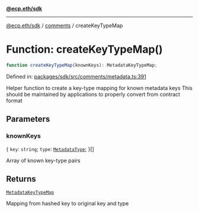 [**@ecp.eth/sdk**](../../index.mdx)

***

[@ecp.eth/sdk](/sdk-reference/index.mdx) / [comments](/sdk-reference/comments/index.mdx) / createKeyTypeMap

# Function: createKeyTypeMap()

```ts
function createKeyTypeMap(knownKeys): MetadataKeyTypeMap;
```

Defined in: [packages/sdk/src/comments/metadata.ts:391](https://github.com/ecp-eth/comments-monorepo/blob/main/packages/sdk/src/comments/metadata.ts#L391)

Helper function to create a key-type mapping for known metadata keys
This should be maintained by applications to properly convert from contract format

## Parameters

### knownKeys

\{
  `key`: `string`;
  `type`: [`MetadataType`](/sdk-reference/comments/type-aliases/MetadataType.mdx);
\}[]

Array of known key-type pairs

## Returns

[`MetadataKeyTypeMap`](/sdk-reference/comments/type-aliases/MetadataKeyTypeMap.mdx)

Mapping from hashed key to original key and type

